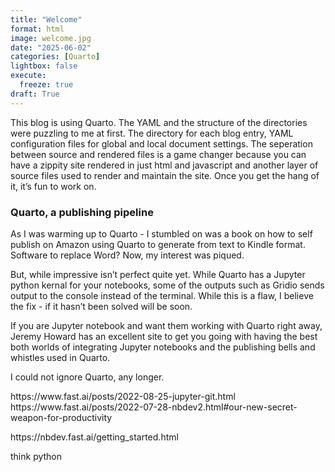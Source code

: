 ```yaml
---
title: "Welcome" 
format: html
image: welcome.jpg
date: "2025-06-02"
categories: [Quarto]
lightbox: false 
execute:
  freeze: true 
draft: True
--- 
```




This blog is using Quarto. The YAML and the structure of the directories were puzzling to me at first. The directory for each blog entry, YAML configuration files for global and local document settings. The seperation between source and rendered files is a game changer because you can have a zippity site rendered in just html and javascript and another layer of source files used to render and maintain the site. Once you get the hang of it, it's fun to work on.

### Quarto, a publishing pipeline

As I was warming up to Quarto - I stumbled on was a book on how to self publish on Amazon using Quarto to generate from text to Kindle format. Software to replace Word? Now, my interest was piqued.

But, while impressive isn't perfect quite yet. While Quarto has a Jupyter python kernal for your notebooks, some of the outputs such as Gridio sends output to the console instead of the terminal. While this is a flaw, I believe the fix - if it hasn't been solved will be soon.

If you are Jupyter notebook and want them working with Quarto right away, Jeremy Howard  has an excellent site to get you going with having the best both worlds of integrating Jupyter notebooks and the publishing bells and whistles used in Quarto. 

I could not ignore Quarto, any longer.


https://www.fast.ai/posts/2022-08-25-jupyter-git.html
https://www.fast.ai/posts/2022-07-28-nbdev2.html#our-new-secret-weapon-for-productivity

https://nbdev.fast.ai/getting_started.html

think python





